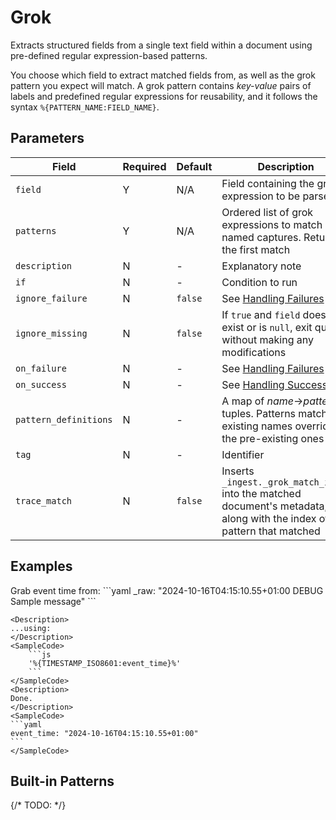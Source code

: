 # Grok

<Synopsis>
Extracts structured fields from a single text field within a document using pre-defined regular expression-based patterns.
</Synopsis>

You choose which field to extract matched fields from, as well as the grok pattern you expect will match. A grok pattern contains _key-value_ pairs of labels and predefined regular expressions for reusability, and it follows the syntax `%{PATTERN_NAME:FIELD_NAME}`.

## Parameters

|Field|Required|Default|Description|
|---|---|---|---|
|`field`|Y|N/A|Field containing the grok expression to be parsed|
|`patterns`|Y|N/A|Ordered list of grok expressions to match with named captures. Returns the first match|
|`description`|N|-|Explanatory note|
|`if`|N|-|Condition to run|
|`ignore_failure`|N|`false`|See [Handling Failures](../handling-failures.mdx)|
|`ignore_missing`|N|`false`|If `true` and `field` does not exist or is `null`, exit quietly without making any modifications|
|`on_failure`|N|-|See [Handling Failures](../handling-failures.mdx)|
|`on_success`|N|-|See [Handling Success](../handling-success.mdx)|
|`pattern_definitions`|N|-|A map of _name_$\rightarrow$_pattern_ tuples. Patterns matching existing names override the pre-existing ones|
|`tag`|N|-|Identifier|
|`trace_match`|N|`false`|Inserts `_ingest._grok_match_index` into the matched document's metadata, along with the index of the pattern that matched|

## Examples

<Example>
	<Description>
	Grab event time from:
	</Description>
	<SampleCode>
		```yaml
		_raw: "2024-10-16T04:15:10.55+01:00 DEBUG Sample message"
		```
	</SampleCode>

	<Description>
	...using:
	</Description>
	<SampleCode>
		```js
		'%{TIMESTAMP_ISO8601:event_time}%'
		```
	</SampleCode>
	<Description>
	Done.
	</Description>
	<SampleCode>
	```yaml
	event_time: "2024-10-16T04:15:10.55+01:00"
	```
	</SampleCode>
</Example>

## Built-in Patterns

{/* TODO: */}
